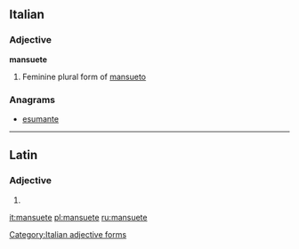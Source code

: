 ==Italian==

===Adjective===
'''mansuete''' {{f}}

# Feminine plural form of [[mansueto]]

===Anagrams===
* [[esumante#Italian|esumante]]

[[Category:Italian adjective forms]]

----

==Latin==

===Adjective===
{{la-adj-form|mansuēte}}

# {{inflection of|mansuetus|mansuētus|voc|m|s|lang=la}}
{{count page|[[Wiktionary:Page count]]}}

[[it:mansuete]]
[[pl:mansuete]]
[[ru:mansuete]]